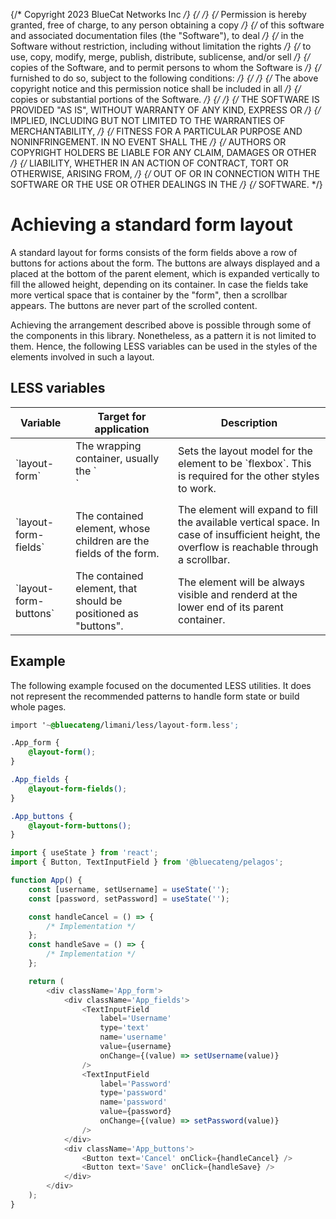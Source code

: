 {/* Copyright 2023 BlueCat Networks Inc */}
{/*  */}
{/* Permission is hereby granted, free of charge, to any person obtaining a copy */}
{/* of this software and associated documentation files (the "Software"), to deal */}
{/* in the Software without restriction, including without limitation the rights */}
{/* to use, copy, modify, merge, publish, distribute, sublicense, and/or sell */}
{/* copies of the Software, and to permit persons to whom the Software is */}
{/* furnished to do so, subject to the following conditions: */}
{/*  */}
{/* The above copyright notice and this permission notice shall be included in all */}
{/* copies or substantial portions of the Software. */}
{/*  */}
{/* THE SOFTWARE IS PROVIDED "AS IS", WITHOUT WARRANTY OF ANY KIND, EXPRESS OR */}
{/* IMPLIED, INCLUDING BUT NOT LIMITED TO THE WARRANTIES OF MERCHANTABILITY, */}
{/* FITNESS FOR A PARTICULAR PURPOSE AND NONINFRINGEMENT. IN NO EVENT SHALL THE */}
{/* AUTHORS OR COPYRIGHT HOLDERS BE LIABLE FOR ANY CLAIM, DAMAGES OR OTHER */}
{/* LIABILITY, WHETHER IN AN ACTION OF CONTRACT, TORT OR OTHERWISE, ARISING FROM, */}
{/* OUT OF OR IN CONNECTION WITH THE SOFTWARE OR THE USE OR OTHER DEALINGS IN THE */}
{/* SOFTWARE. */}

<Meta title='Styles/Form layout' />

# Achieving a standard form layout

A standard layout for forms consists of the form fields above a row of buttons
for actions about the form. The buttons are always displayed and a placed at the
bottom of the parent element, which is expanded vertically to fill the allowed
height, depending on its container. In case the fields take more vertical space
that is container by the "form", then a scrollbar appears. The buttons are never
part of the scrolled content.

Achieving the arrangement described above is possible through some of the
components in this library. Nonetheless, as a pattern it is not limited to them.
Hence, the following LESS variables can be used in the styles of the elements
involved in such a layout.

## LESS variables

<table>
    <thead>
        <tr>
            <th>Variable</th>
            <th>Target for application</th>
            <th>Description</th>
        </tr>
    </thead>
    <tbody>
        <tr>
            <td>`layout-form`</td>
            <td>The wrapping container, usually the `<form>`</td>
            <td>
                Sets the layout model for the element to be `flexbox`.
                This is required for the other styles to work.
            </td>
        </tr>
        <tr>
            <td>`layout-form-fields`</td>
            <td>The contained element, whose children are the fields of the form.</td>
            <td>
                The element will expand to fill the available vertical space.
                In case of insufficient height, the overflow is reachable through
                a scrollbar.
            </td>
        </tr>
        <tr>
            <td>`layout-form-buttons`</td>
            <td>The contained element, that should be positioned as "buttons".</td>
            <td>
                The element will be always visible and renderd at the lower end
                of its parent container.
            </td>
        </tr>
    </tbody>
</table>

## Example

The following example focused on the documented LESS utilities. It does not
represent the recommended patterns to handle form state or build whole pages.

```css
import '~@bluecateng/limani/less/layout-form.less';

.App_form {
    @layout-form();
}

.App_fields {
    @layout-form-fields();
}

.App_buttons {
    @layout-form-buttons();
}
```

```js
import { useState } from 'react';
import { Button, TextInputField } from '@bluecateng/pelagos';

function App() {
    const [username, setUsername] = useState('');
    const [password, setPassword] = useState('');

    const handleCancel = () => {
        /* Implementation */
    };
    const handleSave = () => {
        /* Implementation */
    };

    return (
        <div className='App_form'>
            <div className='App_fields'>
                <TextInputField
                    label='Username'
                    type='text'
                    name='username'
                    value={username}
                    onChange={(value) => setUsername(value)}
                />
                <TextInputField
                    label='Password'
                    type='password'
                    name='password'
                    value={password}
                    onChange={(value) => setPassword(value)}
                />
            </div>
            <div className='App_buttons'>
                <Button text='Cancel' onClick={handleCancel} />
                <Button text='Save' onClick={handleSave} />
            </div>
        </div>
    );
}
```
